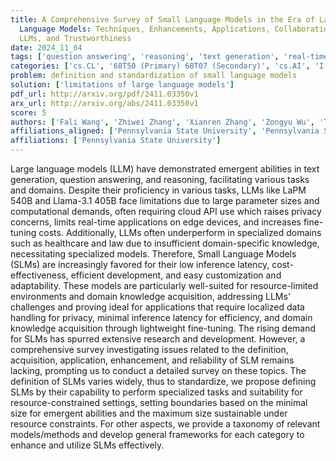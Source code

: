 ```yaml
---
title: A Comprehensive Survey of Small Language Models in the Era of Large
  Language Models: Techniques, Enhancements, Applications, Collaboration with
  LLMs, and Trustworthiness
date: 2024_11_04
tags: ['question answering', 'reasoning', 'text generation', 'real-time applications', 'domain-specific knowledge', 'frameworks for SLMs', 'small language models', 'resource-limited environments', 'lightweight fine-tuning', 'large language models', 'privacy concerns', 'computational demands', 'taxonomy of models']
categories: ['cs.CL', '68T50 (Primary) 68T07 (Secondary)', 'cs.AI', 'I.2.7', 'cs.LG']
problem: definition and standardization of small language models
solution: ['limitations of large language models']
pdf_url: http://arxiv.org/pdf/2411.03350v1
arx_url: http://arxiv.org/abs/2411.03350v1
score: 5
authors: ['Fali Wang', 'Zhiwei Zhang', 'Xianren Zhang', 'Zongyu Wu', 'Tzuhao Mo', 'Qiuhao Lu', 'Wanjing Wang', 'Rui Li', 'Junjie Xu', 'Xianfeng Tang', 'Qi He', 'Yao Ma', 'Ming Huang', 'Suhang Wang']
affiliations_aligned: ['Pennsylvania State University', 'Pennsylvania State University', 'Pennsylvania State University', 'Pennsylvania State University', 'Pennsylvania State University', 'Pennsylvania State University', 'Pennsylvania State University', 'Pennsylvania State University', 'Pennsylvania State University', 'Pennsylvania State University', 'Pennsylvania State University', 'Pennsylvania State University', 'Pennsylvania State University', 'Pennsylvania State University']
affiliations: ['Pennsylvania State University']
---
```



Large language models (LLM) have demonstrated emergent abilities in text
generation, question answering, and reasoning, facilitating various tasks and
domains. Despite their proficiency in various tasks, LLMs like LaPM 540B and
Llama-3.1 405B face limitations due to large parameter sizes and computational
demands, often requiring cloud API use which raises privacy concerns, limits
real-time applications on edge devices, and increases fine-tuning costs.
Additionally, LLMs often underperform in specialized domains such as healthcare
and law due to insufficient domain-specific knowledge, necessitating
specialized models. Therefore, Small Language Models (SLMs) are increasingly
favored for their low inference latency, cost-effectiveness, efficient
development, and easy customization and adaptability. These models are
particularly well-suited for resource-limited environments and domain knowledge
acquisition, addressing LLMs' challenges and proving ideal for applications
that require localized data handling for privacy, minimal inference latency for
efficiency, and domain knowledge acquisition through lightweight fine-tuning.
The rising demand for SLMs has spurred extensive research and development.
However, a comprehensive survey investigating issues related to the definition,
acquisition, application, enhancement, and reliability of SLM remains lacking,
prompting us to conduct a detailed survey on these topics. The definition of
SLMs varies widely, thus to standardize, we propose defining SLMs by their
capability to perform specialized tasks and suitability for
resource-constrained settings, setting boundaries based on the minimal size for
emergent abilities and the maximum size sustainable under resource constraints.
For other aspects, we provide a taxonomy of relevant models/methods and develop
general frameworks for each category to enhance and utilize SLMs effectively.